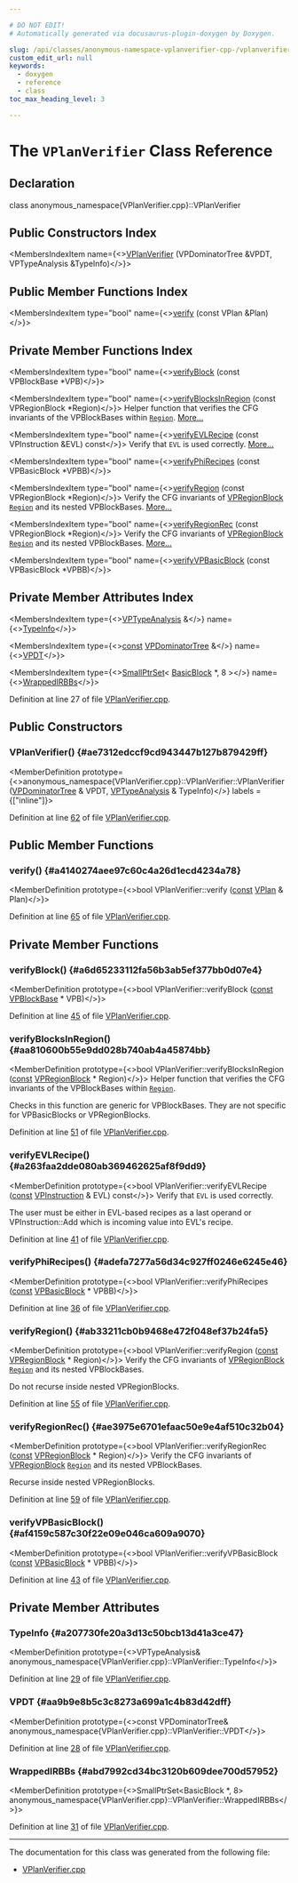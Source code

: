 ```yaml
---

# DO NOT EDIT!
# Automatically generated via docusaurus-plugin-doxygen by Doxygen.

slug: /api/classes/anonymous-namespace-vplanverifier-cpp-/vplanverifier
custom_edit_url: null
keywords:
  - doxygen
  - reference
  - class
toc_max_heading_level: 3

---
```





# The `VPlanVerifier` Class Reference

<DoxygenPage pluginConfig={pluginConfig}>



## Declaration

<CodeBlock>class anonymous_namespace{VPlanVerifier.cpp}::VPlanVerifier</CodeBlock>

## Public Constructors Index

<MembersIndex>

<MembersIndexItem
  name={<><a href="#ae7312edccf9cd943447b127b879429ff">VPlanVerifier</a> (VPDominatorTree &amp;VPDT, VPTypeAnalysis &amp;TypeInfo)</>}>
</MembersIndexItem>

</MembersIndex>

## Public Member Functions Index

<MembersIndex>

<MembersIndexItem
  type="bool"
  name={<><a href="#a4140274aee97c60c4a26d1ecd4234a78">verify</a> (const VPlan &amp;Plan)</>}>
</MembersIndexItem>

</MembersIndex>

## Private Member Functions Index

<MembersIndex>

<MembersIndexItem
  type="bool"
  name={<><a href="#a6d65233112fa56b3ab5ef377bb0d07e4">verifyBlock</a> (const VPBlockBase &#42;VPB)</>}>
</MembersIndexItem>

<MembersIndexItem
  type="bool"
  name={<><a href="#aa810600b55e9dd028b740ab4a45874bb">verifyBlocksInRegion</a> (const VPRegionBlock &#42;Region)</>}>
Helper function that verifies the CFG invariants of the VPBlockBases within <code><a href="/docs/api/classes/llvm/region">Region</a></code>. <a href="#aa810600b55e9dd028b740ab4a45874bb">More...</a>
</MembersIndexItem>

<MembersIndexItem
  type="bool"
  name={<><a href="#a263faa2dde080ab369462625af8f9dd9">verifyEVLRecipe</a> (const VPInstruction &amp;EVL) const</>}>
Verify that <code>EVL</code> is used correctly. <a href="#a263faa2dde080ab369462625af8f9dd9">More...</a>
</MembersIndexItem>

<MembersIndexItem
  type="bool"
  name={<><a href="#adefa7277a56d34c927ff0246e6245e46">verifyPhiRecipes</a> (const VPBasicBlock &#42;VPBB)</>}>
</MembersIndexItem>

<MembersIndexItem
  type="bool"
  name={<><a href="#ab33211cb0b9468e472f048ef37b24fa5">verifyRegion</a> (const VPRegionBlock &#42;Region)</>}>
Verify the CFG invariants of <a href="/docs/api/classes/llvm/vpregionblock">VPRegionBlock</a> <code><a href="/docs/api/classes/llvm/region">Region</a></code> and its nested VPBlockBases. <a href="#ab33211cb0b9468e472f048ef37b24fa5">More...</a>
</MembersIndexItem>

<MembersIndexItem
  type="bool"
  name={<><a href="#ae3975e6701efaac50e9e4af510c32b04">verifyRegionRec</a> (const VPRegionBlock &#42;Region)</>}>
Verify the CFG invariants of <a href="/docs/api/classes/llvm/vpregionblock">VPRegionBlock</a> <code><a href="/docs/api/classes/llvm/region">Region</a></code> and its nested VPBlockBases. <a href="#ae3975e6701efaac50e9e4af510c32b04">More...</a>
</MembersIndexItem>

<MembersIndexItem
  type="bool"
  name={<><a href="#af4159c587c30f22e09e046ca609a9070">verifyVPBasicBlock</a> (const VPBasicBlock &#42;VPBB)</>}>
</MembersIndexItem>

</MembersIndex>

## Private Member Attributes Index

<MembersIndex>

<MembersIndexItem
  type={<><a href="/docs/api/classes/llvm/vptypeanalysis">VPTypeAnalysis</a> &amp;</>}
  name={<><a href="#a207730fe20a3d13c50bcb13d41a3ce47">TypeInfo</a></>}>
</MembersIndexItem>

<MembersIndexItem
  type={<><a href="/docs/api/files/lib/lib/target/lib/target/aarch64/aarch64promoteconstant-cpp/#a90f8350fecae261c25be85d38b451bff">const</a> <a href="/docs/api/classes/llvm/vpdominatortree">VPDominatorTree</a> &amp;</>}
  name={<><a href="#aa9b9e8b5c3c8273a699a1c4b83d42dff">VPDT</a></>}>
</MembersIndexItem>

<MembersIndexItem
  type={<><a href="/docs/api/classes/llvm/smallptrset">SmallPtrSet</a>&lt; <a href="/docs/api/classes/llvm/basicblock">BasicBlock</a> &#42;, 8 &gt;</>}
  name={<><a href="#abd7992cd34bc3120b609dee700d57952">WrappedIRBBs</a></>}>
</MembersIndexItem>

</MembersIndex>


Definition at line 27 of file <a href="/docs/api/files/lib/lib/transforms/lib/transforms/vectorize/vplanverifier-cpp">VPlanVerifier.cpp</a>.

<SectionDefinition>

## Public Constructors

### VPlanVerifier() {#ae7312edccf9cd943447b127b879429ff}

<MemberDefinition
  prototype={<>anonymous&#95;namespace&#123;VPlanVerifier.cpp&#125;::VPlanVerifier::VPlanVerifier (<a href="/docs/api/classes/llvm/vpdominatortree">VPDominatorTree</a> &amp; VPDT, <a href="/docs/api/classes/llvm/vptypeanalysis">VPTypeAnalysis</a> &amp; TypeInfo)</>}
  labels = {["inline"]}>

Definition at line <a href="/docs/api/files/lib/lib/transforms/lib/transforms/vectorize/vplanverifier-cpp/#l00062">62</a> of file <a href="/docs/api/files/lib/lib/transforms/lib/transforms/vectorize/vplanverifier-cpp">VPlanVerifier.cpp</a>.
</MemberDefinition>

</SectionDefinition>

<SectionDefinition>

## Public Member Functions

### verify() {#a4140274aee97c60c4a26d1ecd4234a78}

<MemberDefinition
  prototype={<>bool VPlanVerifier::verify (<a href="/docs/api/files/lib/lib/target/lib/target/aarch64/aarch64promoteconstant-cpp/#a90f8350fecae261c25be85d38b451bff">const</a> <a href="/docs/api/classes/llvm/vplan">VPlan</a> &amp; Plan)</>}>

Definition at line <a href="/docs/api/files/lib/lib/transforms/lib/transforms/vectorize/vplanverifier-cpp/#l00065">65</a> of file <a href="/docs/api/files/lib/lib/transforms/lib/transforms/vectorize/vplanverifier-cpp">VPlanVerifier.cpp</a>.
</MemberDefinition>

</SectionDefinition>

<SectionDefinition>

## Private Member Functions

### verifyBlock() {#a6d65233112fa56b3ab5ef377bb0d07e4}

<MemberDefinition
  prototype={<>bool VPlanVerifier::verifyBlock (<a href="/docs/api/files/lib/lib/target/lib/target/aarch64/aarch64promoteconstant-cpp/#a90f8350fecae261c25be85d38b451bff">const</a> <a href="/docs/api/classes/llvm/vpblockbase">VPBlockBase</a> &#42; VPB)</>}>

Definition at line <a href="/docs/api/files/lib/lib/transforms/lib/transforms/vectorize/vplanverifier-cpp/#l00045">45</a> of file <a href="/docs/api/files/lib/lib/transforms/lib/transforms/vectorize/vplanverifier-cpp">VPlanVerifier.cpp</a>.
</MemberDefinition>

### verifyBlocksInRegion() {#aa810600b55e9dd028b740ab4a45874bb}

<MemberDefinition
  prototype={<>bool VPlanVerifier::verifyBlocksInRegion (<a href="/docs/api/files/lib/lib/target/lib/target/aarch64/aarch64promoteconstant-cpp/#a90f8350fecae261c25be85d38b451bff">const</a> <a href="/docs/api/classes/llvm/vpregionblock">VPRegionBlock</a> &#42; Region)</>}>
Helper function that verifies the CFG invariants of the VPBlockBases within <code><a href="/docs/api/classes/llvm/region">Region</a></code>.

Checks in this function are generic for VPBlockBases. They are not specific for VPBasicBlocks or VPRegionBlocks.

Definition at line <a href="/docs/api/files/lib/lib/transforms/lib/transforms/vectorize/vplanverifier-cpp/#l00051">51</a> of file <a href="/docs/api/files/lib/lib/transforms/lib/transforms/vectorize/vplanverifier-cpp">VPlanVerifier.cpp</a>.
</MemberDefinition>

### verifyEVLRecipe() {#a263faa2dde080ab369462625af8f9dd9}

<MemberDefinition
  prototype={<>bool VPlanVerifier::verifyEVLRecipe (<a href="/docs/api/files/lib/lib/target/lib/target/aarch64/aarch64promoteconstant-cpp/#a90f8350fecae261c25be85d38b451bff">const</a> <a href="/docs/api/classes/llvm/vpinstruction">VPInstruction</a> &amp; EVL) const</>}>
Verify that <code>EVL</code> is used correctly.

The user must be either in EVL-based recipes as a last operand or VPInstruction::Add which is incoming value into EVL&#39;s recipe.

Definition at line <a href="/docs/api/files/lib/lib/transforms/lib/transforms/vectorize/vplanverifier-cpp/#l00041">41</a> of file <a href="/docs/api/files/lib/lib/transforms/lib/transforms/vectorize/vplanverifier-cpp">VPlanVerifier.cpp</a>.
</MemberDefinition>

### verifyPhiRecipes() {#adefa7277a56d34c927ff0246e6245e46}

<MemberDefinition
  prototype={<>bool VPlanVerifier::verifyPhiRecipes (<a href="/docs/api/files/lib/lib/target/lib/target/aarch64/aarch64promoteconstant-cpp/#a90f8350fecae261c25be85d38b451bff">const</a> <a href="/docs/api/classes/llvm/vpbasicblock">VPBasicBlock</a> &#42; VPBB)</>}>

Definition at line <a href="/docs/api/files/lib/lib/transforms/lib/transforms/vectorize/vplanverifier-cpp/#l00036">36</a> of file <a href="/docs/api/files/lib/lib/transforms/lib/transforms/vectorize/vplanverifier-cpp">VPlanVerifier.cpp</a>.
</MemberDefinition>

### verifyRegion() {#ab33211cb0b9468e472f048ef37b24fa5}

<MemberDefinition
  prototype={<>bool VPlanVerifier::verifyRegion (<a href="/docs/api/files/lib/lib/target/lib/target/aarch64/aarch64promoteconstant-cpp/#a90f8350fecae261c25be85d38b451bff">const</a> <a href="/docs/api/classes/llvm/vpregionblock">VPRegionBlock</a> &#42; Region)</>}>
Verify the CFG invariants of <a href="/docs/api/classes/llvm/vpregionblock">VPRegionBlock</a> <code><a href="/docs/api/classes/llvm/region">Region</a></code> and its nested VPBlockBases.

Do not recurse inside nested VPRegionBlocks.

Definition at line <a href="/docs/api/files/lib/lib/transforms/lib/transforms/vectorize/vplanverifier-cpp/#l00055">55</a> of file <a href="/docs/api/files/lib/lib/transforms/lib/transforms/vectorize/vplanverifier-cpp">VPlanVerifier.cpp</a>.
</MemberDefinition>

### verifyRegionRec() {#ae3975e6701efaac50e9e4af510c32b04}

<MemberDefinition
  prototype={<>bool VPlanVerifier::verifyRegionRec (<a href="/docs/api/files/lib/lib/target/lib/target/aarch64/aarch64promoteconstant-cpp/#a90f8350fecae261c25be85d38b451bff">const</a> <a href="/docs/api/classes/llvm/vpregionblock">VPRegionBlock</a> &#42; Region)</>}>
Verify the CFG invariants of <a href="/docs/api/classes/llvm/vpregionblock">VPRegionBlock</a> <code><a href="/docs/api/classes/llvm/region">Region</a></code> and its nested VPBlockBases.

Recurse inside nested VPRegionBlocks.

Definition at line <a href="/docs/api/files/lib/lib/transforms/lib/transforms/vectorize/vplanverifier-cpp/#l00059">59</a> of file <a href="/docs/api/files/lib/lib/transforms/lib/transforms/vectorize/vplanverifier-cpp">VPlanVerifier.cpp</a>.
</MemberDefinition>

### verifyVPBasicBlock() {#af4159c587c30f22e09e046ca609a9070}

<MemberDefinition
  prototype={<>bool VPlanVerifier::verifyVPBasicBlock (<a href="/docs/api/files/lib/lib/target/lib/target/aarch64/aarch64promoteconstant-cpp/#a90f8350fecae261c25be85d38b451bff">const</a> <a href="/docs/api/classes/llvm/vpbasicblock">VPBasicBlock</a> &#42; VPBB)</>}>

Definition at line <a href="/docs/api/files/lib/lib/transforms/lib/transforms/vectorize/vplanverifier-cpp/#l00043">43</a> of file <a href="/docs/api/files/lib/lib/transforms/lib/transforms/vectorize/vplanverifier-cpp">VPlanVerifier.cpp</a>.
</MemberDefinition>

</SectionDefinition>

<SectionDefinition>

## Private Member Attributes

### TypeInfo {#a207730fe20a3d13c50bcb13d41a3ce47}

<MemberDefinition
  prototype={<>VPTypeAnalysis&amp; anonymous&#95;namespace&#123;VPlanVerifier.cpp&#125;::VPlanVerifier::TypeInfo</>}>

Definition at line <a href="/docs/api/files/lib/lib/transforms/lib/transforms/vectorize/vplanverifier-cpp/#l00029">29</a> of file <a href="/docs/api/files/lib/lib/transforms/lib/transforms/vectorize/vplanverifier-cpp">VPlanVerifier.cpp</a>.
</MemberDefinition>

### VPDT {#aa9b9e8b5c3c8273a699a1c4b83d42dff}

<MemberDefinition
  prototype={<>const VPDominatorTree&amp; anonymous&#95;namespace&#123;VPlanVerifier.cpp&#125;::VPlanVerifier::VPDT</>}>

Definition at line <a href="/docs/api/files/lib/lib/transforms/lib/transforms/vectorize/vplanverifier-cpp/#l00028">28</a> of file <a href="/docs/api/files/lib/lib/transforms/lib/transforms/vectorize/vplanverifier-cpp">VPlanVerifier.cpp</a>.
</MemberDefinition>

### WrappedIRBBs {#abd7992cd34bc3120b609dee700d57952}

<MemberDefinition
  prototype={<>SmallPtrSet&lt;BasicBlock &#42;, 8&gt; anonymous&#95;namespace&#123;VPlanVerifier.cpp&#125;::VPlanVerifier::WrappedIRBBs</>}>

Definition at line <a href="/docs/api/files/lib/lib/transforms/lib/transforms/vectorize/vplanverifier-cpp/#l00031">31</a> of file <a href="/docs/api/files/lib/lib/transforms/lib/transforms/vectorize/vplanverifier-cpp">VPlanVerifier.cpp</a>.
</MemberDefinition>

</SectionDefinition>

<hr/>

The documentation for this class was generated from the following file:

<ul>
<li><a href="/docs/api/files/lib/lib/transforms/lib/transforms/vectorize/vplanverifier-cpp">VPlanVerifier.cpp</a></li>
</ul>

</DoxygenPage>
